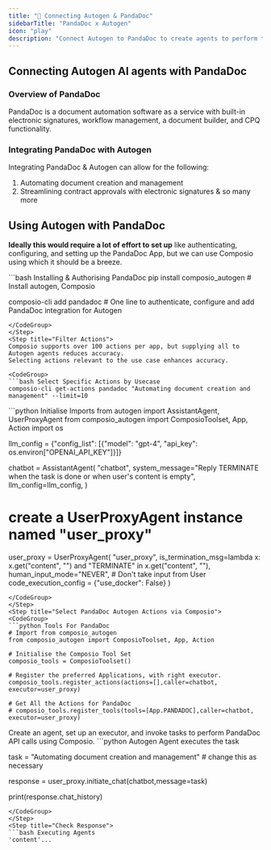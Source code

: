 ```yaml
---
title: "🚀 Connecting Autogen & PandaDoc"
sidebarTitle: "PandaDoc x Autogen"
icon: "play"
description: "Connect Autogen to PandaDoc to create agents to perform tasks using natural language"
---
```


## Connecting Autogen AI agents with PandaDoc

### Overview of PandaDoc

PandaDoc is a document automation software as a service with built-in electronic signatures, workflow management, a document builder, and CPQ functionality.

### Integrating PandaDoc with Autogen

Integrating PandaDoc & Autogen can allow for the following:

1. Automating document creation and management
2. Streamlining contract approvals with electronic signatures
& so many more

## Using Autogen with PandaDoc

<Steps>
<Step title="Setting Up the Environment">

**Ideally this would require a lot of effort to set up** like authenticating, configuring, and setting up the PandaDoc App, but we can use Composio using which it should be a breeze.

<CodeGroup>
```bash Installing & Authorising PandaDoc
pip install composio_autogen # Install autogen, Composio 

composio-cli add pandadoc # One line to authenticate, configure and add PandaDoc integration for Autogen
```
</CodeGroup>
</Step>
<Step title="Filter Actions">
Composio supports over 100 actions per app, but supplying all to Autogen agents reduces accuracy.
Selecting actions relevant to the use case enhances accuracy.

<CodeGroup>
```bash Select Specific Actions by Usecase
composio-cli get-actions pandadoc "Automating document creation and management" --limit=10
```
</CodeGroup>

</Step>
<Step title="Import Base Packages">

<CodeGroup>
```python Initialise Imports
from autogen import AssistantAgent, UserProxyAgent
from composio_autogen import ComposioToolset, App, Action
import os

llm_config = {"config_list": [{"model": "gpt-4", "api_key": os.environ["OPENAI_API_KEY"]}]}

chatbot = AssistantAgent(
    "chatbot",
    system_message="Reply TERMINATE when the task is done or when user's content is empty",
    llm_config=llm_config,
)

# create a UserProxyAgent instance named "user_proxy"
user_proxy = UserProxyAgent(
    "user_proxy",
    is_termination_msg=lambda x: x.get("content", "") and "TERMINATE" in x.get("content", ""),
    human_input_mode="NEVER", # Don't take input from User
    code_execution_config = {"use_docker": False}
)
```
</CodeGroup>
</Step>
<Step title="Select PandaDoc Autogen Actions via Composio">
<CodeGroup>
```python Tools For PandaDoc
# Import from composio_autogen
from composio_autogen import ComposioToolset, App, Action

# Initialise the Composio Tool Set
composio_tools = ComposioToolset()

# Register the preferred Applications, with right executor. 
composio_tools.register_actions(actions=[],caller=chatbot, executor=user_proxy)

# Get All the Actions for PandaDoc
# composio_tools.register_tools(tools=[App.PANDADOC],caller=chatbot, executor=user_proxy) 
```
</CodeGroup>
</Step>
<Step title="Execute the Agent">
Create an agent, set up an executor, and invoke tasks to perform PandaDoc API calls using Composio. 
<CodeGroup>
```python Autogen Agent executes the task

task = "Automating document creation and management" # change this as necessary

response = user_proxy.initiate_chat(chatbot,message=task)

print(response.chat_history)
```
</CodeGroup>
</Step>
<Step title="Check Response">
```bash Executing Agents
'content'...
```
</Step>
</Steps>
